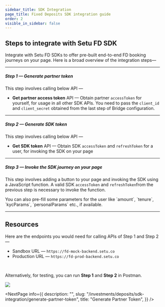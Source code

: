 ```yaml
---
sidebar_title: SDK Integration
page_title: Fixed Deposits SDK integration guide
order: 2
visible_in_sidebar: false
---
```


## Steps to integrate with Setu FD SDK

Integrate with Setu FD SDKs to offer pre-built end-to-end FD booking journeys on your page. Here is a broad overview of the integration steps—

<hr className="tertiary" />

##### Step 1 — Generate partner token

This step involves calling below API —

- **Get partner access token** API — Obtain partner `accessToken` for yourself, for usage in all other SDK APIs. You need to pass the `client_id` and `client_secret` obtained from the last step of Bridge configuration.

<hr className="tertiary" />

##### Step 2 — Generate SDK token

This step involves calling below API —

- **Get SDK token** API — Obtain SDK `accessToken` and `refreshToken` for a user, for invoking the SDK on your page

<hr className="tertiary" />

##### Step 3 — Invoke the SDK journey on your page

This step involves adding a button to your page and invoking the SDK using a JavaScript function. A valid SDK `accessToken` and `refreshToken`from the previous step is necessary to invoke the function.

<component id="Callout" type="tip">
  You can also pre-fill some parameters for the user like `amount`, `tenure`,
  `kycParams`, `personalParams` etc., if available.
</component>

<hr className="primary" />

## Resources

Here are the endpoints you would need for calling APIs of Step 1 and Step 2 —

- Sandbox URL — `https://fd-mock-backend.setu.co`
- Production URL — `https://fd-prod-backend.setu.co`

<br />

Alternatively, for testing, you can run **Step 1** and **Step 2** in Postman.

<Row>
  <Portion desktopSpan="6">
    <a
      href="https://god.gw.postman.com/run-collection/17966004-c08d1f3c-6fb7-44d0-97a1-8dd4d1e391f1?action=collection/fork&collection-url=entityId=17966004-c08d1f3c-6fb7-44d0-97a1-8dd4d1e391f1&entityType=collection&workspaceId=e6b8b972-609b-4472-a2f5-8f99b1e6d886"
      target="_blank"
    >
      <img style={{ margin: "0px" }} src="https://run.pstmn.io/button.svg" />
    </a>
  </Portion>
</Row>

<NextPage
  info={{
    description: "",
    slug: "/investments/deposits/sdk-integration/generate-partner-token",
    title: "Generate Partner Token",
  }}
/>

<WasPageHelpful />
